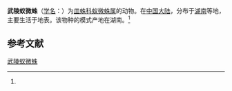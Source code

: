 {{Speciesbox
| name = 武陵蚁微蛛
| status = 
| status_system = 
| image = 
| genus = Solenysa
| species = wulingensis
| authority = (Li et Song, 1992)<ref name='id13358'>{{cite web| url =http://www.bioinfo.cn/db05/BjdwSpecies.php?action=view&id=13358| title =武陵蚁微蛛| work =《中国动物物种编目数据库》| publisher =中国科学院微生物研究所| author =中国科学院动物研究所| accessdate =2009-04-28| deadurl =yes| archiveurl =https://web.archive.org/web/20160305063810/http://www.bioinfo.cn/db05/BjdwSpecies.php?action=view&id=13358| archivedate =2016-03-05}}</ref>
}}

'''武陵蚁微蛛'''（[[学名|学名]]：{{lang|la|''Solenysa wulingensis''}}）为[[皿蛛科|皿蛛科]][[蚁微蛛属|蚁微蛛属]]的动物。在[[中国大陆|中国大陆]]，分布于[[湖南|湖南]]等地，主要生活于地表。该物种的模式产地在湖南。<ref name='id13358'/>

== 参考文献 ==
{{reflist}}

{{Wikispecies|Solenysa wulingensis}}
{{Taxonbar|from=Q1059642}}

[[Category:蚁微蛛属|武陵蚁微蛛]]


{{蜘蛛小作品}}